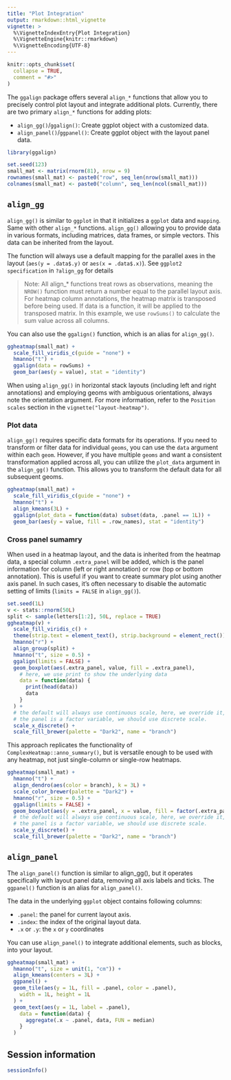 ```yaml
---
title: "Plot Integration"
output: rmarkdown::html_vignette
vignette: >
  %\VignetteIndexEntry{Plot Integration}
  %\VignetteEngine{knitr::rmarkdown}
  %\VignetteEncoding{UTF-8}
---
```


```r
knitr::opts_chunk$set(
  collapse = TRUE,
  comment = "#>"
)
```

The `ggalign` package offers several `align_*` functions that allow you to
precisely control plot layout and integrate additional plots. Currently, there
are two primary `align_*` functions for adding plots:

  - `align_gg()`/`ggalign()`: Create ggplot object with a customized data.
  - `align_panel()`/`ggpanel()`: Create ggplot object with the layout panel
    data.

```r
library(ggalign)
```

```r
set.seed(123)
small_mat <- matrix(rnorm(81), nrow = 9)
rownames(small_mat) <- paste0("row", seq_len(nrow(small_mat)))
colnames(small_mat) <- paste0("column", seq_len(ncol(small_mat)))
```

## `align_gg`
`align_gg()` is similar to `ggplot` in that it initializes a `ggplot` data and
`mapping`. Same with other `align_*` functions. `align_gg()` allowing you to
provide data in various formats, including matrices, data frames, or simple
vectors. This data can be inherited from the layout. 

The function will always use a default mapping for the parallel axes in the
layout (`aes(y = .data$.y)` or `aes(x = .data$.x)`). See `ggplot2 specification` in
`?align_gg` for details

> Note: All align_* functions treat rows as observations, meaning the `NROW()`
function must return a number equal to the parallel layout axis. For heatmap
column annotations, the heatmap matrix is transposed before being used. If data
is a function, it will be applied to the transposed matrix. In this example, we
use `rowSums()` to calculate the sum value across all columns. 

You can also use the `ggalign()` function, which is an alias for `align_gg()`.

```r
ggheatmap(small_mat) +
  scale_fill_viridis_c(guide = "none") +
  hmanno("t") +
  ggalign(data = rowSums) +
  geom_bar(aes(y = value), stat = "identity")
```

When using `align_gg()` in horizontal stack layouts (including left and right
annotations) and employing geoms with ambiguous orientations, always note the
orientation argument. For more information, refer to the `Position scales`
section in the `vignette("layout-heatmap")`. 

### Plot data
`align_gg()` requires specific data formats for its operations. If you need to
transform or filter data for individual `geoms`, you can use the `data` argument
within each `geom`. However, if you have multiple `geoms` and want a consistent
transformation applied across all, you can utilize the `plot_data` argument in
the `align_gg()` function. This allows you to transform the default data for all
subsequent geoms. 

```r
ggheatmap(small_mat) +
  scale_fill_viridis_c(guide = "none") +
  hmanno("t") +
  align_kmeans(3L) +
  ggalign(plot_data = function(data) subset(data, .panel == 1L)) +
  geom_bar(aes(y = value, fill = .row_names), stat = "identity")
```

### Cross panel sumamry
When used in a heatmap layout, and the data is inherited from the heatmap data,
a special column `.extra_panel` will be added, which is the panel information
for column (left or right annotation) or row (top or bottom annotation). This is
useful if you want to create summary plot using another axis panel. In such
cases, it's often necessary to disable the automatic setting of limits (`limits =
FALSE` in `align_gg()`).

```r
set.seed(1L)
v <- stats::rnorm(50L)
split <- sample(letters[1:2], 50L, replace = TRUE)
ggheatmap(v) +
  scale_fill_viridis_c() +
  theme(strip.text = element_text(), strip.background = element_rect()) +
  hmanno("r") +
  align_group(split) +
  hmanno("t", size = 0.5) +
  ggalign(limits = FALSE) +
  geom_boxplot(aes(.extra_panel, value, fill = .extra_panel),
    # here, we use print to show the underlying data
    data = function(data) {
      print(head(data))
      data
    }
  ) +
  # the default will always use continuous scale, here, we override it, since
  # the panel is a factor variable, we should use discrete scale.
  scale_x_discrete() +
  scale_fill_brewer(palette = "Dark2", name = "branch")
```

This approach replicates the functionality of `ComplexHeatmap::anno_summary()`,
but is versatile enough to be used with any heatmap, not just single-column or
single-row heatmaps.
```r
ggheatmap(small_mat) +
  hmanno("t") +
  align_dendro(aes(color = branch), k = 3L) +
  scale_color_brewer(palette = "Dark2") +
  hmanno("r", size = 0.5) +
  ggalign(limits = FALSE) +
  geom_boxplot(aes(y = .extra_panel, x = value, fill = factor(.extra_panel))) +
  # the default will always use continuous scale, here, we override it, since
  # the panel is a factor variable, we should use discrete scale.
  scale_y_discrete() +
  scale_fill_brewer(palette = "Dark2", name = "branch")
```

## `align_panel`
The `align_panel()` function is similar to align_gg(), but it operates
specifically with layout panel data, removing all axis labels and ticks. The
`ggpanel()` function is an alias for `align_panel()`. 

The data in the underlying `ggplot` object contains following columns:

 - `.panel`: the panel for current layout axis.
 - `.index`: the index of the original layout data.
 - `.x` or `.y`: the `x` or `y` coordinates

You can use `align_panel()` to integrate additional elements, such as blocks, into
your layout.

```r
ggheatmap(small_mat) +
  hmanno("t", size = unit(1, "cm")) +
  align_kmeans(centers = 3L) +
  ggpanel() +
  geom_tile(aes(y = 1L, fill = .panel, color = .panel),
    width = 1L, height = 1L
  ) +
  geom_text(aes(y = 1L, label = .panel),
    data = function(data) {
      aggregate(.x ~ .panel, data, FUN = median)
    }
  )
```

## Session information
```r
sessionInfo()
```
